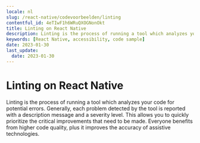 ```yaml
---
locale: nl
slug: /react-native/codevoorbeelden/linting
contentful_id: 4eTIwF1h6WRuQXOGNonOkt
title: Linting on React Native
description: Linting is the process of running a tool which analyzes your code for potential errors.
keywords: [React Native, accessibility, code sample]
date: 2023-01-30
last_update:
  date: 2023-01-30
---
```


# Linting on React Native

Linting is the process of running a tool which analyzes your code for potential errors. Generally, each problem detected by the tool is reported with a description message and a severity level. This allows you to quickly prioritize the critical improvements that need to be made. Everyone benefits from higher code quality, plus it improves the accuracy of assistive technologies.

<CodeSample id="linting" platform="react-native" locale="nl"/>
